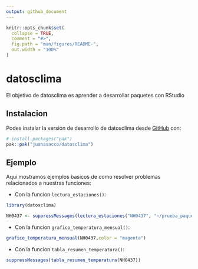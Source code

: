 ```yaml
---
output: github_document
---
```


<!-- README.md is generated from README.Rmd. Please edit that file -->

```r
knitr::opts_chunk$set(
  collapse = TRUE,
  comment = "#>",
  fig.path = "man/figures/README-",
  out.width = "100%"
)
```

# datosclima

<!-- badges: start -->

<!-- badges: end -->

El objetivo de datosclima es aprender a desarrollar paquetes con RStudio

## Instalacion

Podes instalar la version de desarrollo de datosclima desde [GitHub](https://github.com/) con:

``` r
# install.packages("pak")
pak::pak("juanasacco/datosclima")
```

## Ejemplo

Aqui mostramos ejemplos basicos de como resolver problemas relacionados a nuestras funciones:

-   Con la funcion `lectura_estaciones()`:

```r
library(datosclima)

NH0437 <- suppressMessages(lectura_estaciones("NH0437", "~/prueba_paquete"))
```

-   Con la funcion `grafico_temperatura_mensual()`:
```r
grafico_temperatura_mensual(NH0437,color = "magenta")
```

- Con la funcion `tabla_resumen_temperatura()`:
```r

suppressMessages(tabla_resumen_temperatura(NH0437))
```

